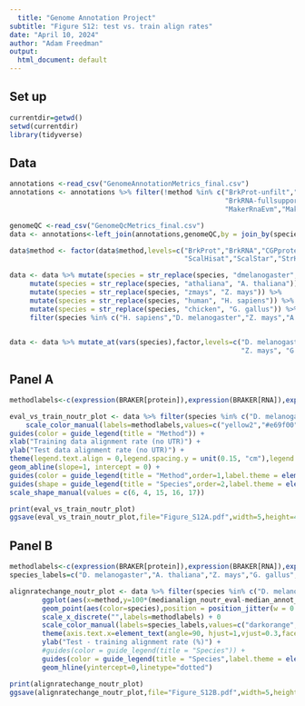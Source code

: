 ```yaml
---
  title: "Genome Annotation Project"
subtitle: "Figure S12: test vs. train align rates"
date: "April 10, 2024"
author: "Adam Freedman"
output: 
  html_document: default
---
```

  
## Set up
```r
currentdir=getwd()
setwd(currentdir)
library(tidyverse)
``` 

## Data
```r
annotations <-read_csv("GenomeAnnotationMetrics_final.csv")
annotations <- annotations %>% filter(!method %in% c("BrkProt-unfilt","BrkProt-fullsupport","BrkRNA-unfilt",
                                                     "BrkRNA-fullsupport","CGPdenovo","TSEBRA","MakerNoRnaNoEvm",
                                                     "MakerRnaEvm","MakerNoRnaEvm")) 

genomeQC <-read_csv("GenomeQcMetrics_final.csv") 
data <- annotations<-left_join(annotations,genomeQC,by = join_by(species==Species))

data$method <- factor(data$method,levels=c("BrkProt","BrkRNA","CGPprotein","CGPrnaseq",
                                           "ScalHisat","ScalStar","StrHisat","StrStar","MakerRnaNoEvm","TOGA"))

data <- data %>% mutate(species = str_replace(species, "dmelanogaster", "D. melanogaster")) %>%
     mutate(species = str_replace(species, "athaliana", "A. thaliana")) %>%
     mutate(species = str_replace(species, "zmays", "Z. mays")) %>%
     mutate(species = str_replace(species, "human", "H. sapiens")) %>%
     mutate(species = str_replace(species, "chicken", "G. gallus")) %>%
     filter(species %in% c("H. sapiens","D. melanogaster","Z. mays","A. thaliana","G. gallus"))
     

data <- data %>% mutate_at(vars(species),factor,levels=c("D. melanogaster","A. thaliana",
                                                         "Z. mays", "G. gallus","H. sapiens"))
```

## Panel A
```r
methodlabels<-c(expression(BRAKER[protein]),expression(BRAKER[RNA]),expression(CGP[protein]),expression(CGP[RNA]),expression(Scallop[HISAT2]),expression(Scallop[STAR]),expression(Stringtie[HISAT2]),expression(Stringtie[STAR]),"MAKER","TOGA")

eval_vs_train_noutr_plot <- data %>% filter(species %in% c("D. melanogaster","G. gallus","H. sapiens","A. thaliana","Z. mays")) %>% ggplot(aes(x=median_annot_align_noutr,y=medianalign_noutr_eval)) + geom_point(aes(color=method,shape=species),alpha=0.7,size=2.5) +
    scale_color_manual(labels=methodlabels,values=c("yellow2","#e69f00", "firebrick1","firebrick4", "lightskyblue", "royalblue3","darkorchid3", "magenta","gray76","#000000")) +
guides(color = guide_legend(title = "Method")) +
xlab("Training data alignment rate (no UTR)") +
ylab("Test data alignment rate (no UTR)") +
theme(legend.text.align = 0,legend.spacing.y = unit(0.15, "cm"),legend.key.size= unit(0.5, "cm"))  +
geom_abline(slope=1, intercept = 0) +
guides(color = guide_legend(title = "Method",order=1,label.theme = element_text(angle = 0, size=8,face = "plain"))) +
guides(shape = guide_legend(title = "Species",order=2,label.theme = element_text(angle = 0, size=8,face = "italic"))) +
scale_shape_manual(values = c(6, 4, 15, 16, 17)) 

print(eval_vs_train_noutr_plot)
ggsave(eval_vs_train_noutr_plot,file="Figure_S12A.pdf",width=5,height=4)
```

## Panel B
```r
methodlabels<-c(expression(BRAKER[protein]),expression(BRAKER[RNA]),expression(CGP[protein]),expression(CGP[RNA]),expression(Scallop[HISAT2]),expression(Scallop[STAR]),expression(Stringtie[HISAT2]),expression(Stringtie[STAR]),"MAKER","TOGA")
species_labels=c("D. melanogaster","A. thaliana","Z. mays","G. gallus","H. sapiens")

alignratechange_noutr_plot <- data %>% filter(species %in% c("D. melanogaster","G. gallus","H. sapiens","A. thaliana","Z. mays")) %>%
        ggplot(aes(x=method,y=100*(medianalign_noutr_eval-median_annot_align_noutr))) + 
        geom_point(aes(color=species),position = position_jitter(w = 0.25,h = 0),alpha=0.7,size=2.5) +
        scale_x_discrete("",labels=methodlabels) + 0
        scale_color_manual(labels=species_labels,values=c("darkorange","firebrick4", "lightskyblue", "darkorchid3", "magenta")) +
        theme(axis.text.x=element_text(angle=90, hjust=1,vjust=0.3,face="plain")) +
        ylab("Test - training alignment rate (%)") +
        #guides(color = guide_legend(title = "Species")) +
        guides(color = guide_legend(title = "Species",label.theme = element_text(angle = 0, size=8,face = "italic"))) +
        geom_hline(yintercept=0,linetype="dotted")

print(alignratechange_noutr_plot)
ggsave(alignratechange_noutr_plot,file="Figure_S12B.pdf",width=5,height=4)
```
